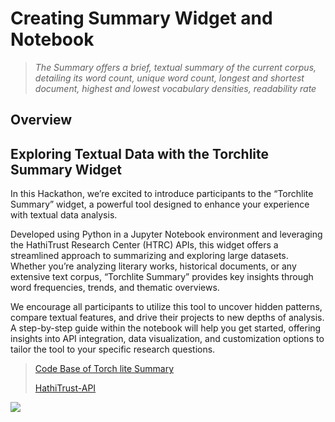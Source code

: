 # Creating Summary Widget and Notebook {#sec-5}

> *The Summary offers a brief, textual summary of the current corpus, detailing its word count, unique word count, longest and shortest document, highest and lowest vocabulary densities, readability rate*

## Overview

## Exploring Textual Data with the Torchlite Summary Widget

In this Hackathon, we're excited to introduce participants to the "Torchlite Summary" widget, a powerful tool designed to enhance your experience with textual data analysis.

Developed using Python in a Jupyter Notebook environment and leveraging the HathiTrust Research Center (HTRC) APIs, this widget offers a streamlined approach to summarizing and exploring large datasets. Whether you're analyzing literary works, historical documents, or any extensive text corpus, "Torchlite Summary" provides key insights through word frequencies, trends, and thematic overviews.

We encourage all participants to utilize this tool to uncover hidden patterns, compare textual features, and drive their projects to new depths of analysis. A step-by-step guide within the notebook will help you get started, offering insights into API integration, data visualization, and customization options to tailor the tool to your specific research questions.

> [Code Base of Torch lite Summary](https://github.com/htrc/torchlite-summary)
>
> [HathiTrust-API](https://github.com/aarthishivkumar/HathiTrust-API/blob/main/htrcpractice1.ipynb)

![](images/footer.png){fig-align="center"}

